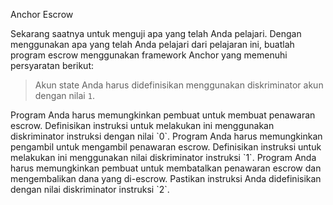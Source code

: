 
<ChallengeTitle>Anchor Escrow</ChallengeTitle>

Sekarang saatnya untuk menguji apa yang telah Anda pelajari. Dengan menggunakan apa yang telah Anda pelajari dari pelajaran ini, buatlah program escrow menggunakan framework Anchor yang memenuhi persyaratan berikut:

> Akun state Anda harus didefinisikan menggunakan diskriminator akun dengan nilai `1`.

<RequirementList>
  <Requirement title="Tantangan 1: Membuat penawaran escrow">
    Program Anda harus memungkinkan pembuat untuk membuat penawaran escrow. Definisikan instruksi untuk melakukan ini menggunakan diskriminator instruksi dengan nilai `0`.
  </Requirement>

  <Requirement title="Tantangan 2: Mengambil penawaran escrow">
    Program Anda harus memungkinkan pengambil untuk mengambil penawaran escrow. Definisikan instruksi untuk melakukan ini menggunakan nilai diskriminator instruksi `1`.
  </Requirement>

  <Requirement title="Tantangan 3: Membatalkan penawaran escrow">
    Program Anda harus memungkinkan pembuat untuk membatalkan penawaran escrow dan mengembalikan dana yang di-escrow. Pastikan instruksi Anda didefinisikan dengan nilai diskriminator instruksi `2`.
  </Requirement>
</RequirementList>
